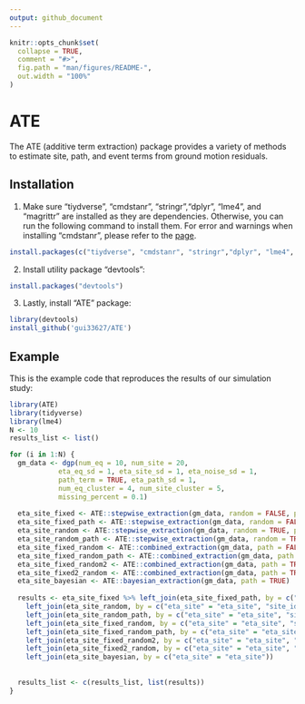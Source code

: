 ```yaml
---
output: github_document
---
```


<!-- README.md is generated from README.Rmd. Please edit that file -->

```r
knitr::opts_chunk$set(
  collapse = TRUE,
  comment = "#>",
  fig.path = "man/figures/README-",
  out.width = "100%"
)
```

# ATE

<!-- badges: start -->
<!-- badges: end -->

The ATE (additive term extraction) package provides a variety of methods to estimate site, path, and event terms from ground motion residuals.

## Installation

1. Make sure "tiydverse", "cmdstanr", "stringr","dplyr", "lme4", and "magrittr" are installed as they are dependencies. Otherwise, you can run the following command to install them. For error and warnings when installing "cmdstanr", please refer to the [page](https://mc-stan.org/cmdstanr/).

``` r
install.packages(c("tiydverse", "cmdstanr", "stringr","dplyr", "lme4", "magrittr"))
```

2. Install utility package “devtools”:
```r
install.packages("devtools")
```

3. Lastly, install “ATE” package:
```r
library(devtools)
install_github('gui33627/ATE')
```


## Example

This is the example code that reproduces the results of our simulation study:

```r
library(ATE)
library(tidyverse)
library(lme4)
N <- 10
results_list <- list()

for (i in 1:N) {
  gm_data <- dgp(num_eq = 10, num_site = 20,
            eta_eq_sd = 1, eta_site_sd = 1, eta_noise_sd = 1,
            path_term = TRUE, eta_path_sd = 1,
            num_eq_cluster = 4, num_site_cluster = 5,
            missing_percent = 0.1)
  
  eta_site_fixed <- ATE::stepwise_extraction(gm_data, random = FALSE, path = FALSE)
  eta_site_fixed_path <- ATE::stepwise_extraction(gm_data, random = FALSE, path = TRUE)
  eta_site_random <- ATE::stepwise_extraction(gm_data, random = TRUE, path = FALSE)
  eta_site_random_path <- ATE::stepwise_extraction(gm_data, random = TRUE, path = TRUE)
  eta_site_fixed_random <- ATE::combined_extraction(gm_data, path = FALSE)
  eta_site_fixed_random_path <- ATE::combined_extraction(gm_data, path = TRUE, path_method = "stepwise")
  eta_site_fixed_random2 <- ATE::combined_extraction(gm_data, path = TRUE, path_method = "random")
  eta_site_fixed2_random <- ATE::combined_extraction(gm_data, path = TRUE, path_method = "fixed")
  eta_site_bayesian <- ATE::bayesian_extraction(gm_data, path = TRUE)
  
  results <- eta_site_fixed %>% left_join(eta_site_fixed_path, by = c("eta_site" = "eta_site", "site_id" = "site_id")) %>% 
    left_join(eta_site_random, by = c("eta_site" = "eta_site", "site_id" = "site_id")) %>% 
    left_join(eta_site_random_path, by = c("eta_site" = "eta_site", "site_id" = "site_id")) %>% 
    left_join(eta_site_fixed_random, by = c("eta_site" = "eta_site", "site_id" = "site_id")) %>% 
    left_join(eta_site_fixed_random_path, by = c("eta_site" = "eta_site", "site_id" = "site_id")) %>% 
    left_join(eta_site_fixed_random2, by = c("eta_site" = "eta_site", "site_id" = "site_id")) %>% 
    left_join(eta_site_fixed2_random, by = c("eta_site" = "eta_site", "site_id" = "site_id")) %>% 
    left_join(eta_site_bayesian, by = c("eta_site" = "eta_site")) 
  
  
  results_list <- c(results_list, list(results))
}
```


